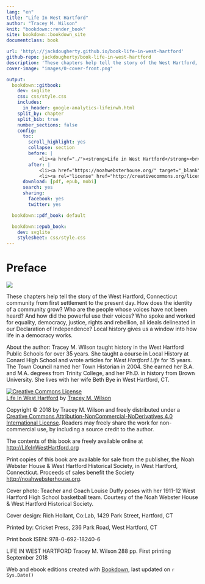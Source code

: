 ```yaml
---
lang: "en"
title: "Life In West Hartford"
author: "Tracey M. Wilson"
knit: "bookdown::render_book"
site: bookdown::bookdown_site
documentclass: book

url: 'http\://jackdougherty.github.io/book-life-in-west-hartford'
github-repo: jackdougherty/book-life-in-west-hartford
description: 'These chapters help tell the story of the West Hartford, Connecticut community from first settlement to the present day. How does the identity of a community grow? Who are the people whose voices have not been heard? And how did the powerful use their voices? Who spoke and worked for equality, democracy, justice, rights and rebellion, all ideals delineated in our Declaration of Independence? Local history gives us a window into how life in a democracy works.'
cover-image: "images/0-cover-front.png"

output:
  bookdown::gitbook:
    dev: svglite
    css: css/style.css
    includes:
      in_header: google-analytics-lifeinwh.html
    split_by: chapter
    split_bib: true
    number_sections: false
    config:
      toc:
        scroll_highlight: yes
        collapse: section
        before: |
            <li><a href="./"><strong>Life in West Hartford</strong><br>by Tracey M. Wilson</a></li>
        after: |
            <li><a href="https://noahwebsterhouse.org/" target="_blank">Book published by</br>Noah Webster House &<br>West Hartford<br>Historical Society</a></li>
            <li><a rel="license" href="http://creativecommons.org/licenses/by-nc-nd/4.0/"><img alt="Creative Commons License" style="border-width:0" src="https://i.creativecommons.org/l/by-nc-nd/4.0/88x31.png" /></a></li>
      download: [pdf, epub, mobi]
      search: yes
      sharing:
        facebook: yes
        twitter: yes

  bookdown::pdf_book: default

  bookdown::epub_book:
    dev: svglite
    stylesheet: css/style.css
---
```

# Preface {-}

![ ](images/0-cover-front.png)

These chapters help tell the story of the West Hartford, Connecticut community from first settlement to the present day. How does the identity of a community grow? Who are the people whose voices have not been heard? And how did the powerful use their voices? Who spoke and worked for equality, democracy, justice, rights and rebellion, all ideals delineated in our Declaration of Independence? Local history gives us a window into how life in a democracy works.

About the author: Tracey M. Wilson taught history in the West Hartford Public Schools for over 35 years. She taught a course in Local History at Conard High School and wrote articles for ​*West Hartford Life* for 15 years. The Town Council named her Town Historian in 2004. She earned her B.A. and M.A. degrees from Trinity College, and her Ph.D. in history from Brown University. She lives with her wife Beth Bye in West Hartford, CT.

<a rel="license" href="http://creativecommons.org/licenses/by-nc-nd/4.0/"><img alt="Creative Commons License" style="border-width:0" src="https://i.creativecommons.org/l/by-nc-nd/4.0/88x31.png" /></a><br /><a href="http://lifeinwesthartford.org"><span xmlns:dct="http://purl.org/dc/terms/" property="dct:title">Life In West Hartford</span></a> by <a xmlns:cc="http://creativecommons.org/ns#" href="http://lifeinwesthartford.org" property="cc:attributionName" rel="cc:attributionURL">Tracey M. Wilson</a>

Copyright © 2018 by Tracey M. Wilson and freely distributed under a <a rel="license" href="http://creativecommons.org/licenses/by-nc-nd/4.0/">Creative Commons Attribution-NonCommercial-NoDerivatives 4.0 International License</a>. Readers may freely share the work for non-commercial use, by including a source credit to the author.

The contents of this book are freely available online at <http://LifeInWestHartford.org>

Print copies of this book are available for sale from the publisher, the Noah Webster House & West Hartford Historical Society, in West Hartford, Connecticut. Proceeds of sales benefit the Society <http://noahwebsterhouse.org>.

Cover photo: Teacher and Coach Louise Duffy poses with her 1911-12 West Hartford High School basketball team. Courtesy of the Noah Webster House & West Hartford Historical Society.

Cover design: Rich Hollant, Co:Lab, 1429 Park Street, Hartford, CT

Printed by: Cricket Press, 236 Park Road, West Hartford, CT

Print book ISBN: 978-0-692-18240-6

LIFE IN WEST HARTFORD
Tracey M. Wilson
288 pp.
First printing September 2018

Web and ebook editions created with [Bookdown](https://bookdown.org), last updated on `r Sys.Date()`
